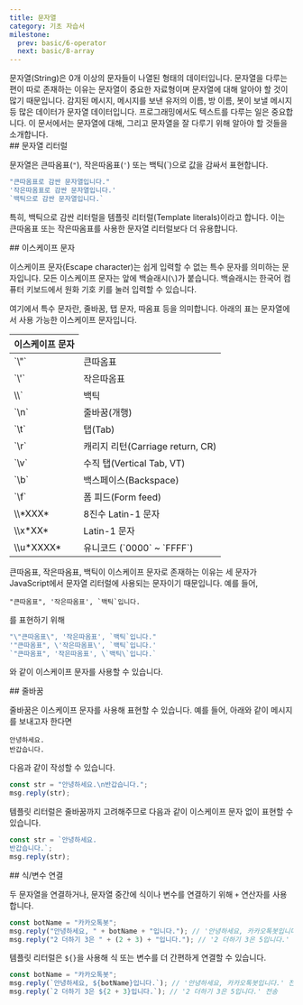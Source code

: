 ```yaml
---
title: 문자열
category: 기초 자습서
milestone:
  prev: basic/6-operator
  next: basic/8-array
---
```


<Section>
  문자열(String)은 0개 이상의 문자들이 나열된 형태의 데이터입니다. 문자열을 다루는 편이 따로 존재하는 이유는 문자열이 중요한 자료형이며 문자열에 대해 알아야 할 것이 많기 때문입니다.
  감지된 메시지, 메시지를 보낸 유저의 이름, 방 이름, 봇이 보낼 메시지 등 많은 데이터가 문자열 데이터입니다. 프로그래밍에서도 텍스트를 다루는 일은 중요합니다. 이 문서에서는 문자열에 대해, 그리고 문자열을 잘
  다루기 위해 알아야 할 것들을 소개합니다.
</Section>
<Section>
  ## 문자열 리터럴

  문자열은 큰따옴표(`"`), 작은따옴표(`'`) 또는 백틱(<InlineCode>\`</InlineCode>)으로 값을 감싸서 표현합니다.

  ~~~js
  "큰따옴표로 감싼 문자열입니다."
  '작은따옴표로 감싼 문자열입니다.'
  `백틱으로 감싼 문자열입니다.`
  ~~~

  특히, 백틱으로 감싼 리터럴을 템플릿 리터럴(Template literals)이라고 합니다. 이는 큰따옴표 또는 작은따옴표를 사용한 문자열 리터럴보다 더 유용합니다.
</Section>
<Section>
  ## 이스케이프 문자

  이스케이프 문자(Escape character)는 쉽게 입력할 수 없는 특수 문자를 의미하는 문자입니다. 모든 이스케이프 문자는 앞에 백슬래시(`\`)가 붙습니다. 백슬래시는 한국어 컴퓨터 키보드에서 원화 기호
  키를 눌러 입력할 수 있습니다.

  여기에서 특수 문자란, 줄바꿈, 탭 문자, 따옴표 등을 의미합니다. 아래의 표는 문자열에서 사용 가능한 이스케이프 문자입니다.

  <Table>
    <Thead>
      <Tr>
        <Th colSpan={2}>이스케이프 문자</Th>
      </Tr>
    </Thead>
    <Tbody>
      <Tr>
        <Td>`\"`</Td>
        <Td>큰따옴표</Td>
      </Tr>
      <Tr>
        <Td>`\'`</Td>
        <Td>작은따옴표</Td>
      </Tr>
      <Tr>
        <Td><InlineCode>\\`</InlineCode></Td>
        <Td>백틱</Td>
      </Tr>
      <Tr>
        <Td>`\n`</Td>
        <Td>줄바꿈(개행)</Td>
      </Tr>
      <Tr>
        <Td>`\t`</Td>
        <Td>탭(Tab)</Td>
      </Tr>
      <Tr>
        <Td>`\r`</Td>
        <Td>캐리지 리턴(Carriage return, CR)</Td>
      </Tr>
      <Tr>
        <Td>`\v`</Td>
        <Td>수직 탭(Vertical Tab, VT)</Td>
      </Tr>
      <Tr>
        <Td>`\b`</Td>
        <Td>백스페이스(Backspace)</Td>
      </Tr>
      <Tr>
        <Td>`\f`</Td>
        <Td>폼 피드(Form feed)</Td>
      </Tr>
      <Tr>
        <Td><InlineCode>\\*XXX*</InlineCode></Td>
        <Td>8진수 Latin-1 문자</Td>
      </Tr>
      <Tr>
        <Td><InlineCode>\\x*XX*</InlineCode></Td>
        <Td>
          Latin-1 문자
        </Td>
      </Tr>
      <Tr>
        <Td><InlineCode>\\u*XXXX*</InlineCode></Td>
        <Td>
          유니코드 (`0000` ~ `FFFF`)
        </Td>
      </Tr>
    </Tbody>
  </Table>

  큰따옴표, 작은따옴표, 백틱이 이스케이프 문자로 존재하는 이유는 세 문자가 JavaScript에서 문자열 리터럴에 사용되는 문자이기 때문입니다. 예를 들어,

  ~~~text
  "큰따옴표", '작은따옴표', `백틱`입니다.
  ~~~

  를 표현하기 위해

  ~~~js
  "\"큰따옴표\", '작은따옴표', `백틱`입니다."
  '"큰따옴표", \'작은따옴표\', `백틱`입니다.'
  `"큰따옴표", '작은따옴표', \`백틱\`입니다.`
  ~~~

  와 같이 이스케이프 문자를 사용할 수 있습니다.
</Section>
<Section>
  ## 줄바꿈

  줄바꿈은 이스케이프 문자를 사용해 표현할 수 있습니다. 예를 들어, 아래와 같이 메시지를 보내고자 한다면

  ~~~text
  안녕하세요.
  반갑습니다.
  ~~~

  다음과 같이 작성할 수 있습니다.

  ~~~js
  const str = "안녕하세요.\n반갑습니다.";
  msg.reply(str);
  ~~~

  템플릿 리터럴은 줄바꿈까지 고려해주므로 다음과 같이 이스케이프 문자 없이 표현할 수 있습니다.

  ~~~js
  const str = `안녕하세요.
  반갑습니다.`;
  msg.reply(str);
  ~~~
</Section>
<Section>
  ## 식/변수 연결

  두 문자열을 연결하거나, 문자열 중간에 식이나 변수를 연결하기 위해 `+` 연산자를 사용합니다.

  ~~~js
  const botName = "카카오톡봇";
  msg.reply("안녕하세요, " + botName + "입니다."); // '안녕하세요, 카카오톡봇입니다.' 전송
  msg.reply("2 더하기 3은 " + (2 + 3) + "입니다."); // '2 더하기 3은 5입니다.' 전송
  ~~~

  템플릿 리터럴은 `${}`을 사용해 식 또는 변수를 더 간편하게 연결할 수 있습니다.

  ~~~js
  const botName = "카카오톡봇";
  msg.reply(`안녕하세요, ${botName}입니다.`); // '안녕하세요, 카카오톡봇입니다.' 전송
  msg.reply(`2 더하기 3은 ${2 + 3}입니다.`); // '2 더하기 3은 5입니다.' 전송
  ~~~
</Section>
